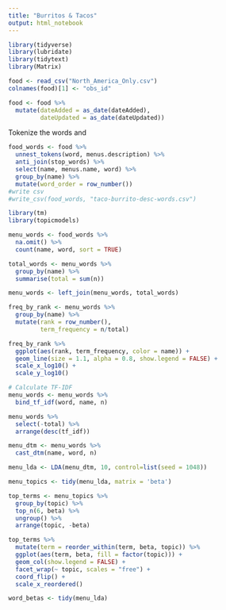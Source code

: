 ```yaml
---
title: "Burritos & Tacos"
output: html_notebook
---
```


```r
library(tidyverse)
library(lubridate)
library(tidytext)
library(Matrix)
```


```r
food <- read_csv("North_America_Only.csv")
colnames(food)[1] <- "obs_id"
```


```r
food <- food %>% 
  mutate(dateAdded = as_date(dateAdded),
         dateUpdated = as_date(dateUpdated))
```

Tokenize the words and 
```r
food_words <- food %>% 
  unnest_tokens(word, menus.description) %>% 
  anti_join(stop_words) %>% 
  select(name, menus.name, word) %>% 
  group_by(name) %>% 
  mutate(word_order = row_number())
#write csv
#write_csv(food_words, "taco-burrito-desc-words.csv")
```

```r
library(tm)
library(topicmodels)

menu_words <- food_words %>%
  na.omit() %>% 
  count(name, word, sort = TRUE)

total_words <- menu_words %>% 
  group_by(name) %>%
  summarise(total = sum(n))

menu_words <- left_join(menu_words, total_words)

freq_by_rank <- menu_words %>% 
  group_by(name) %>% 
  mutate(rank = row_number(), 
         term_frequency = n/total)
```


```r
freq_by_rank %>% 
  ggplot(aes(rank, term_frequency, color = name)) + 
  geom_line(size = 1.1, alpha = 0.8, show.legend = FALSE) + 
  scale_x_log10() +
  scale_y_log10()
```

```r
# Calculate TF-IDF
menu_words <- menu_words %>% 
  bind_tf_idf(word, name, n)

menu_words %>% 
  select(-total) %>% 
  arrange(desc(tf_idf))

```


```r
menu_dtm <- menu_words %>% 
  cast_dtm(name, word, n)

menu_lda <- LDA(menu_dtm, 10, control=list(seed = 1048))

menu_topics <- tidy(menu_lda, matrix = 'beta')

top_terms <- menu_topics %>%
  group_by(topic) %>%
  top_n(6, beta) %>%
  ungroup() %>%
  arrange(topic, -beta)

top_terms %>%
  mutate(term = reorder_within(term, beta, topic)) %>%
  ggplot(aes(term, beta, fill = factor(topic))) +
  geom_col(show.legend = FALSE) +
  facet_wrap(~ topic, scales = "free") +
  coord_flip() +
  scale_x_reordered()
```


```r
word_betas <- tidy(menu_lda)


```

